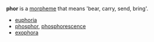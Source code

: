 '''phor''' is a [[morpheme]] that means 'bear, carry, send, bring'.
* [[euphoria]]
* [[phosphor]], [[phosphorescence]]
* [[exophora]]

{{disambig}}